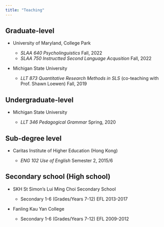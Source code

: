 ```yaml
---
title: "Teaching"
---
```



## Graduate-level

* University of Maryland, College Park
  + *SLAA 640 Psycholinguistics* Fall, 2022
  + *SLAA 750 Instructted Second Language Acqusition* Fall, 2022
  
* Michigan State University

  +  *LLT 873 Quantitative Research Methods in SLS* (co-teaching with Prof. Shawn Loewen) Fall, 2019

## Undergraduate-level

* Michigan State University

  +  *LLT 346 Pedagogical Grammar* Spring, 2020

## Sub-degree level

* Caritas Institute of Higher Education (Hong Kong)

  +  *ENG 102 Use of English* Semester 2, 2015/6

## Secondary school (High school)

* SKH St Simon’s Lui Ming Choi Secondary School

  +  Secondary 1-6 (Grades/Years 7-12) EFL 2013-2017

* Fanling Kau Yan College

  +  Secondary 1-6 (Grades/Years 7-12) EFL 2009-2012
